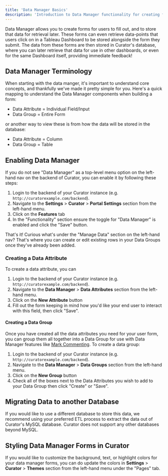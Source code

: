 ---
title: 'Data Manager Basics'
description: 'Introduction to Data Manager functionality for creating forms, capturing dashboard interactions and managing user-submitted data.'
---

Data Manager allows you to create forms for users to fill out, and to store that data for retrieval later.  These forms
can even retrieve data-points that users click on in a Tableau Dashboard to be stored alongside the form they submit.
The data from these forms are then stored in Curator's database, where you can later retrieve that data for use in other
dashboards, or even for the same Dashboard itself, providing immediate feedback!

## Data Manager Terminology

When starting with the data manger, it's important to understand core concepts, and thankfully we've made it pretty
simple for you.  Here's a quick mapping to understand the Data Manager components when building a form:

- Data Attribute = Individual Field/Input
- Data Group = Entire Form

or another way to view these is from how the data will be stored in the database:

- Data Attribute = Column
- Data Group = Table

## Enabling Data Manager

If you do not see "Data Manager" as a top-level menu option on the left-hand nav on the backend of Curator, you can
enable it by following these steps:

1. Login to the backend of your Curator instance (e.g. `http://curatorexample.com/backend`).
2. Navigate to the **Settings** > **Curator** > **Portal Settings** section from the left-hand menu.
3. Click on the **Features** tab
4. In the "Functionality" section ensure the toggle for "Data Manager" is enabled and click the "Save" button.

That's it!  Curious what's under the "Manage Data" section on the left-hand nav?  That's where you can create or edit
existing rows in your Data Groups once they've already been added.

### Creating a Data Attribute

To create a data attribute, you can

1. Login to the backend of your Curator instance (e.g. `http://curatorexample.com/backend`).
2. Navigate to the **Data Manager** > **Data Attributes** section from the left-hand menu.
3. Click on the **New Attribute** button
4. Fill out the form keeping in mind how you'd like your end user to interact with this field, then click "Save".

#### Creating a Data Group

Once you have created all the data attributes you need for your user form, you can group them all together into a
Data Group for use with Data Manager features like
[Mark Commenting](/embedding_using_analytics/data_manager/mark_commenting).
 To create a data group:

1. Login to the backend of your Curator instance (e.g. `http://curatorexample.com/backend`).
2. Navigate to the **Data Manager** > **Data Groups** section from the left-hand menu.
3. Click on the **New Group** button
4. Check all of the boxes next to the Data Attributes you wish to add to your Data Group then click "Create" or "Save".

## Migrating Data to another Database

If you would like to use a different database to store this data, we recommend using your preferred ETL process to
extract the data out of Curator's MySQL database.  Curator does not support any other databases beyond MySQL.

## Styling Data Manager Forms in Curator

If you would like to customize the background, text, or highlight colors for your data manager forms, you can do update
the colors in **Settings** > **Curator** > **Themes** section from the left-hand menu under the "Pages" tab.
